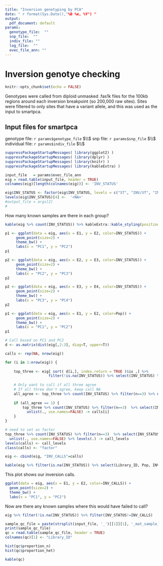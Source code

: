 ```yaml
---
title: "Inversion genotyping by PCA"
date: " r format(Sys.Date(),"%B %e, %Y") "
output:
  pdf_document: default
params:
  genotype_file:  ""
  snp_file:  ""
  indiv_file: ""
  log_file:  ""
  evec_file_ann: ""
---
```


# Inversion genotye checking
```r
knitr::opts_chunk$set(echo = FALSE)
```
Genotypes were called from diploid unmasked .fas1k files for the 100kb regions 
around each inversion breakpoint (so 200,000 raw sites). Sites were filtered to 
only sites that have a variant allele, and this was used as the input to smartpca.


## Input files for smartpca
genotype file: `r params$genotype_file` $\\$
snp file: `r params$snp_file` $\\$
individual file: `r params$indiv_file` $\\$

```r
suppressPackageStartupMessages( library(ggplot2) )
suppressPackageStartupMessages( library(dplyr) )
suppressPackageStartupMessages( library(knitr) )
suppressPackageStartupMessages( library(kableExtra) )
```

```r
input_file   = params$evec_file_ann 
eig = read.table(input_file, header = TRUE)
colnames(eig)[length(colnames(eig))] <- 'INV_STATUS'

eig$INV_STATUS <- factor(eig$INV_STATUS, levels = c("ST", "INV/ST", "INV", "ND"))
levels(eig$INV_STATUS)[4] <-  '<NA>'
#output_file = args[2]
#
```

How many known samples are there in each group?
```r
kable(eig %>% count(INV_STATUS)) %>% kableExtra::kable_styling(position = "left")
```

```r
p1 <- ggplot(data = eig, aes(x = E1, y = E2, color=INV_STATUS)) + 
	 geom_point(size=2) + 
	 theme_bw() +
	 labs(x = "PC1", y = "PC2")
p1
```

```r
p2 <- ggplot(data = eig, aes(x = E2, y = E3, color=INV_STATUS)) + 
	 geom_point(size=2) + 
	 theme_bw() +
	 labs(x = "PC2", y = "PC3")
p2
```

```r
p2 <- ggplot(data = eig, aes(x = E3, y = E4, color=INV_STATUS)) + 
	 geom_point(size=2) + 
	 theme_bw() +
	 labs(x = "PC3", y = "PC4")
p2
```

```r
p1 <- ggplot(data = eig, aes(x = E1, y = E2, color=Pop)) + 
	 geom_point(size=2) + 
	 theme_bw() +
	 labs(x = "PC1", y = "PC2")
p1
```

```r
# Call based on PC1 and PC2
d <- as.matrix(dist(eig[,2:3], diag=T, upper=T))

calls <- rep(NA, nrow(eig))

for (i in 1:nrow(eig)) {
  
	top_three <- eig[ sort( d[i,], index.return = TRUE )$ix ,] %>% 
        	        filter(!is.na(INV_STATUS)) %>% select(INV_STATUS) %>% slice(1:3)
	
	# Only want to call if all three agree
	# If all three don't agree, keep call NA
	all_agree <- top_three %>% count(INV_STATUS) %>% filter(n==3) %>% nrow(.)
	
	if (all_agree == 1) {
		top_three %>% count(INV_STATUS) %>% filter(n==3)  %>% select(INV_STATUS) %>% 
		  unlist(., use.names=FALSE) -> calls[i]
	}
}

# need to set as factor
top_three %>% count(INV_STATUS) %>% filter(n==3)  %>% select(INV_STATUS) %>% 
  unlist(., use.names=FALSE) %>% levels(.) -> call_levels
levels(calls) <- call_levels
class(calls) <- "factor"

eig <- cbind(eig, "INV_CALLS"=calls)

kable(eig %>% filter(is.na(INV_STATUS)) %>% select(Library_ID, Pop, INV_CALLS))
```

This plot shows our inversion calls. \
```r
ggplot(data = eig, aes(x = E1, y = E2, color=INV_CALLS)) + 
  geom_point(size=2) + 
  theme_bw() +
  labs(x = "PC1", y = "PC2")
```

Now are there any known samples where this would have failed to call?
```r
eig %>% filter(!is.na(INV_STATUS)) %>% filter(INV_STATUS!=INV_CALLS)

```

```r
sample_qc_file = paste(strsplit(input_file, '_')[[1]][1], '_mat_sample_qc.tsv', sep='')
print(sample_qc_file)
qc = read.table(sample_qc_file, header = TRUE)
colnames(qc)[1] <- "Library_ID"
```

```r
hist(qc$proportion_n)
hist(qc$proportion_het)
```

```r
kable(qc)


```


